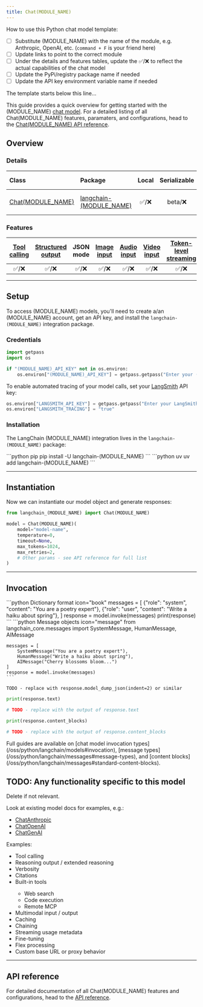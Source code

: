 ```yaml
---
title: Chat(MODULE_NAME)
---
```


How to use this Python chat model template:

- [ ] Substitute (MODULE_NAME) with the name of the module, e.g. Anthropic, OpenAI, etc. (`command + F` is your friend here)
- [ ] Update links to point to the correct module
- [ ] Under the details and features tables, update the ✅/❌ to reflect the actual capabilities of the chat model
- [ ] Update the PyPi/registry package name if needed
- [ ] Update the API key environment variable name if needed

The template starts below this line...

This guide provides a quick overview for getting started with the (MODULE_NAME) [chat model](/oss/python/langchain/models). For a detailed listing of all Chat(MODULE_NAME) features, paramaters, and configurations, head to the [Chat(MODULE_NAME) API reference](https://python.langchain.com/api_reference/(MODULE_NAME)/chat_models/langchain_(MODULE_NAME).chat_models.Chat(MODULE_NAME).html).

## Overview

### Details

| Class | Package | Local | Serializable | [JS support](https://js.langchain.com/docs/integrations/chat/anthropic) | Downloads | Version |
| :--- | :--- | :---: | :---: |  :---: | :---: | :---: |
| [Chat(MODULE_NAME)](https://python.langchain.com/api_reference/(MODULE_NAME)/chat_models/langchain_(MODULE_NAME).chat_models.Chat(MODULE_NAME).html) | [langchain-(MODULE_NAME)](https://python.langchain.com/api_reference/anthropic/index.html) | ✅/❌ | beta/❌ | ✅/❌ | ![PyPI - Downloads](https://img.shields.io/pypi/dm/langchain-(MODULE_NAME)?style=flat-square&label=%20) | ![PyPI - Version](https://img.shields.io/pypi/v/langchain-(MODULE_NAME)?style=flat-square&label=%20) |

### Features

| [Tool calling](/oss/python/langchain/tools) | [Structured output](/oss/python/langchain/structured-output/) | JSON mode | [Image input](/oss/python/how-to/multimodal_inputs/) | [Audio input](/oss/python/langchain/messages#multimodal) | [Video input](/oss/python/langchain/messages#multimodal) | [Token-level streaming](/oss/python/langchain/streaming/) | Native async | [Token usage](/oss/python/how-to/chat_token_usage_tracking/) | [Logprobs](/oss/python/how-to/logprobs/) |
| :---: | :---: | :---: | :---: |  :---: | :---: | :---: | :---: | :---: | :---: |
| ✅/❌ | ✅/❌ | ✅/❌ | ✅/❌ | ✅/❌ | ✅/❌ | ✅/❌ | ✅/❌ | ✅/❌ | ✅❌ |

---

## Setup

To access (MODULE_NAME) models, you'll need to create a/an (MODULE_NAME) account, get an API key, and install the `langchain-(MODULE_NAME)` integration package.

### Credentials

```python Set API key icon="key"
import getpass
import os

if "(MODULE_NAME)_API_KEY" not in os.environ:
    os.environ["(MODULE_NAME)_API_KEY"] = getpass.getpass("Enter your (MODULE_NAME) API key: ")
```

To enable automated <Tooltip tip="Log each step of a model's execution to debug and improve it">tracing</Tooltip> of your model calls, set your [LangSmith](https://docs.smith.langchain.com/) API key:

```python Enable tracing icon="flask"
os.environ["LANGSMITH_API_KEY"] = getpass.getpass("Enter your LangSmith API key: ")
os.environ["LANGSMITH_TRACING"] = "true"
```

### Installation

The LangChain (MODULE_NAME) integration lives in the `langchain-(MODULE_NAME)` package:

<CodeGroup>
    ```python pip
    pip install -U langchain-(MODULE_NAME)
    ```
    ```python uv
    uv add langchain-(MODULE_NAME)
    ```
</CodeGroup>

---

## Instantiation

Now we can instantiate our model object and generate responses:

```python Initialize chat model icon="robot"
from langchain_(MODULE_NAME) import Chat(MODULE_NAME)

model = Chat(MODULE_NAME)(
    model="model-name",
    temperature=0,
    timeout=None,
    max_tokens=1024,
    max_retries=2,
    # Other params - see API reference for full list
)
```

---

## Invocation

<CodeGroup>
    ```python Dictionary format icon="book"
    messages = [
        {"role": "system", "content": "You are a poetry expert"},
        {"role": "user", "content": "Write a haiku about spring"},
    ]
    response = model.invoke(messages)
    print(response)
    ```
    ```python Message objects icon="message"
    from langchain_core.messages import SystemMessage, HumanMessage, AIMessage

    messages = [
        SystemMessage("You are a poetry expert"),
        HumanMessage("Write a haiku about spring"),
        AIMessage("Cherry blossoms bloom...")
    ]
    response = model.invoke(messages)
    ```
</CodeGroup>

```text Response object icon="terminal"
TODO - replace with response.model_dump_json(indent=2) or similar
```

```python Text content icon="i-cursor"
print(response.text)

# TODO - replace with the output of response.text
```

```python Content Blocks icon="shapes"
print(response.content_blocks)

# TODO - replace with the output of response.content_blocks
```

<Tip>
    Full guides are available on [chat model invocation types](/oss/python/langchain/models#invocation), [message types](/oss/python/langchain/messages#message-types), and [content blocks](/oss/python/langchain/messages#standard-content-blocks).
</Tip>

## TODO: Any functionality specific to this model

Delete if not relevant.

Look at existing model docs for examples, e.g.:

- [ChatAnthropic](/oss/python/integrations/chat/anthropic)
- [ChatOpenAI](/oss/python/integrations/chat/openai)
- [ChatGenAI](/oss/python/integrations/chat/google_generative_ai)

Examples:
- <Icon icon="wrench" size={16}/> Tool calling
- <Icon icon="brain" size={16}/> Reasoning output / extended reasoning
- <Icon icon="bullhorn" size={16}/> Verbosity
- <Icon icon="quote-right" size={16}/> Citations
- <Icon icon="terminal" size={16}/> Built-in tools
    - <Icon icon="clipboard-question" size={16}/> Web search
    - <Icon icon="code" size={16}/> Code execution
    - <Icon icon="rss" size={16}/> Remote MCP
- <Icon icon="photo-film" size={16}/> Multimodal input / output
- <Icon icon="database" size={16}/> Caching
- <Icon icon="link" size={16}/> Chaining
- <Icon icon="wifi" size={16}/> Streaming usage metadata
- <Icon icon="vial" size={16}/> Fine-tuning
- <Icon icon="microchip" size={16}/> Flex processing
- <Icon icon="timeline" size={16}/> Custom base URL or proxy behavior

---

## API reference

For detailed documentation of all Chat(MODULE_NAME) features and configurations, head to the [API reference](link-to-ref-page).
